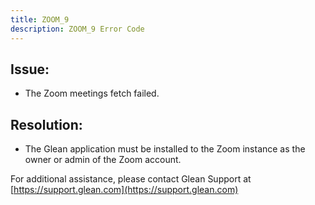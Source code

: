 ```yaml
---
title: ZOOM_9
description: ZOOM_9 Error Code
---
```


## Issue:

- The Zoom meetings fetch failed.

## Resolution:

- The Glean application must be installed to the Zoom instance as the owner or admin of the Zoom account.

For additional assistance, please contact Glean Support at [https://support.glean.com](https://support.glean.com)
